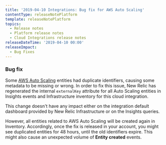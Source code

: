 ```yaml
---
title: '2019-04-10 Integrations: Bug fix for AWS Auto Scaling'
contentType: releaseNotePlatform
template: releaseNotePlatform
topics:
  - Release notes
  - Platform release notes
  - Cloud Integrations release notes
releaseDateTime: '2019-04-10 00:00'
releaseImpact:
  - Bug Fixes
---
```


### Bug fix

Some [AWS Auto Scaling](https://docs.newrelic.com/docs/integrations/amazon-integrations/aws-integrations-list/aws-auto-scaling-monitoring-integration) entities had duplicate identifiers, causing some metadata to be missing or wrong. In order to fix this issue, New Relic has regenerated the internal `externalKey` attribute for all Auto Scaling entities in Insights events and Infrastructure inventory for this cloud integration.

This change doesn't have any impact either on the integration default dashboard provided by New Relic Infrastructure or on the Insights queries.

However, all entities related to AWS Auto Scaling will be created again in Inventory. Accordingly, once the fix is released in your account, you might see duplicated entities for 48 hours, until the old identifiers expire. This might also cause an unexpected volume of **Entity created** events.
